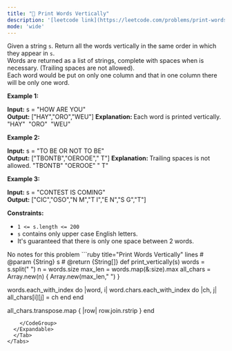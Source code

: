 ```yaml
---
title: "🧀 Print Words Vertically"
description: '[leetcode link](https://leetcode.com/problems/print-words-vertically/description/)'
mode: 'wide'
---
```

<Tabs>
  <Tab title="Question" icon="circle-question" iconType="regular">
    <Card>
      <p>Given a string <code>s</code>.&nbsp;Return&nbsp;all the words vertically in the same order in which they appear in <code>s</code>.<br /> Words are returned as a list of strings, complete with&nbsp;spaces when is necessary. (Trailing spaces are not allowed).<br /> Each word would be put on only one column and that in one column there will be only one word.</p>   <p><strong class="example">Example 1:</strong></p>   <strong>Input:</strong> s = &quot;HOW ARE YOU&quot; <br/> <strong>Output:</strong> [&quot;HAY&quot;,&quot;ORO&quot;,&quot;WEU&quot;] <strong>Explanation: </strong>Each word is printed vertically.   &quot;HAY&quot; &nbsp;&quot;ORO&quot; &nbsp;&quot;WEU&quot;   <p><strong class="example">Example 2:</strong></p>   <strong>Input:</strong> s = &quot;TO BE OR NOT TO BE&quot; <br/> <strong>Output:</strong> [&quot;TBONTB&quot;,&quot;OEROOE&quot;,&quot;   T&quot;] <strong>Explanation: </strong>Trailing spaces is not allowed.  &quot;TBONTB&quot; &quot;OEROOE&quot; &quot;   T&quot;   <p><strong class="example">Example 3:</strong></p>   <strong>Input:</strong> s = &quot;CONTEST IS COMING&quot; <br/> <strong>Output:</strong> [&quot;CIC&quot;,&quot;OSO&quot;,&quot;N M&quot;,&quot;T I&quot;,&quot;E N&quot;,&quot;S G&quot;,&quot;T&quot;]    <p><strong>Constraints:</strong></p>  <ul>  <li><code>1 &lt;= s.length &lt;= 200</code></li>  <li><code>s</code>&nbsp;contains only upper case English letters.</li>  <li>It&#39;s guaranteed that there is only one&nbsp;space between 2 words.</li> </ul>
    </Card>
  </Tab>
  <Tab title="Solution" icon="lightbulb" iconType="regular" >
    <Card>
      No notes for this problem
</Card>
  <Expandable title="code">
    <CodeGroup dropdown>
```ruby title="Print Words Vertically" lines
# @param {String} s
# @return {String[]}
def print_vertically(s)
  words = s.split(" ")
  n = words.size
  max_len = words.map(&:size).max
  all_chars = Array.new(n) { Array.new(max_len," ") }

  words.each_with_index do |word, i|
    word.chars.each_with_index do |ch, j|
      all_chars[i][j] = ch
    end
  end

  all_chars.transpose.map { |row| row.join.rstrip }
end
```
    </CodeGroup>
  </Expandable>
  </Tab>
</Tabs>